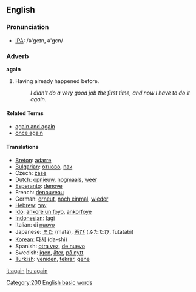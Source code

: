 ==English==
=== Pronunciation ===
*[[w:IPA|IPA]]: /ə'geɪn, ə'gɛn/

===Adverb===
'''again'''

# Having already happened before.
#: ''I didn't do a very good job the first time, and now I have to do it again.''

====Related Terms====
*[[again and again]]
*[[once again]]

====Translations====
*[[Breton]]: [[adarre]]
*[[Bulgarian]]: [[отново]], [[пак]]
*Czech: [[zase]]
*[[Dutch]]: [[opnieuw]], [[nogmaals]], [[weer]]
*[[Esperanto]]: [[denove]]
*French: [[denouveau]]
*German: [[erneut]], [[noch einmal]], [[wieder]]
*[[Hebrew]]: [[שוב]]
*[[Ido]]: [[ankore un foyo]], [[ankorfoye]]
*[[Indonesian]]: [[lagi]]
*Italian: di [[nuovo]]
*Japanese: [[また]] (mata), [[再び]] (ふたたび, futatabi)
*[[Korean]]: [[다시]] (da-shi)
*Spanish: [[otra vez]], [[de nuevo]]
*Swedish: [[igen]], [[åter]], [[på nytt]]
*[[Turkish]]: [[yeniden]], [[tekrar]], [[gene]]

[[Category:200 English basic words]]

[[it:again]]
[[hu:again]]